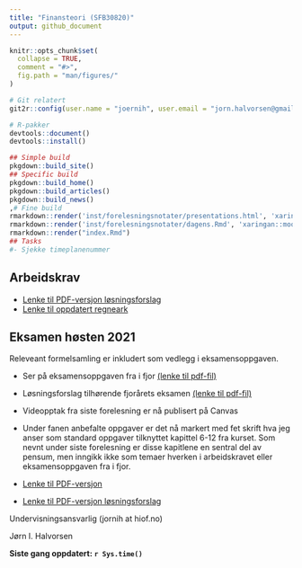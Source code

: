 ```yaml
---
title: "Finansteori (SFB30820)"
output: github_document
---
```


<!-- README.md is generated from README.Rmd. Please edit that file -->

```r
knitr::opts_chunk$set(
  collapse = TRUE,
  comment = "#>",
  fig.path = "man/figures/"
)
```

```r
# Git relatert
git2r::config(user.name = "joernih", user.email = "jorn.halvorsen@gmail.com")
```

```r
# R-pakker
devtools::document()
devtools::install()
```

```r
## Simple build
pkgdown::build_site()
## Specific build
pkgdown::build_home()
pkgdown::build_articles()
pkgdown::build_news()
,# Fine build
rmarkdown::render('inst/forelesningsnotater/presentations.html', 'xaringan::moon_reader')
rmarkdown::render('inst/forelesningsnotater/dagens.Rmd', 'xaringan::moon_reader')
rmarkdown::render("index.Rmd")
## Tasks
#- Sjekke timeplanenummer
```

## Arbeidskrav
- [Lenke til PDF-versjon løsningsforslag](https://github.com/joernih/SFB30820Finansteori/blob/main/inst/arbeidskrav/arbeidskrav2021_v_1.1_losning.pdf)
- [Lenke til oppdatert regneark](https://docs.google.com/spreadsheets/d/1RBtpzzrAY5OIzlgBSLfzGvJeHmMJxMC_cEl3rOXV4m8/edit?usp=sharing)

## Eksamen høsten 2021

Releveant formelsamling er inkludert som vedlegg i eksamensoppgaven. <br>

- Ser på eksamensoppgaven fra i fjor [(lenke til pdf-fil)](https://github.com/joernih/sfb30820finansteori/blob/main/inst/eksamensoppgaver/sfb30820-finansteori-24.11.2020.pdf)
- Løsningsforslag tilhørende fjorårets eksamen [(lenke til pdf-fil)](https://github.com/joernih/SFB30820Finansteori/blob/main/inst/eksamensoppgaver/sfb30820-finansteori-24.11.2020_losningsforslag_JIH.pdf)
- Videopptak fra siste forelesning er nå publisert på Canvas
- Under fanen anbefalte oppgaver er det nå markert med fet skrift hva jeg anser som standard oppgaver tilknyttet kapittel 6-12 fra kurset. Som nevnt under siste forelesning er disse kapitlene en sentral del av pensum, men inngikk ikke som temaer hverken i arbeidskravet eller eksamensoppgaven fra i fjor.

- [Lenke til PDF-versjon](https://github.com/joernih/SFB30820Finansteori/blob/main/inst/eksamensoppgaver/sfb30820-finansteori-06.12.2021.pdf
)
- [Lenke til PDF-versjon løsningsforslag](https://github.com/joernih/SFB30820Finansteori/blob/main/inst/eksamensoppgaver/sfb30820-finansteori-06.12.2021_losningsforslag_JIH.pdf
)

Undervisningsansvarlig (jornih at hiof.no)

Jørn I. Halvorsen

**Siste gang oppdatert: `r Sys.time()`**

